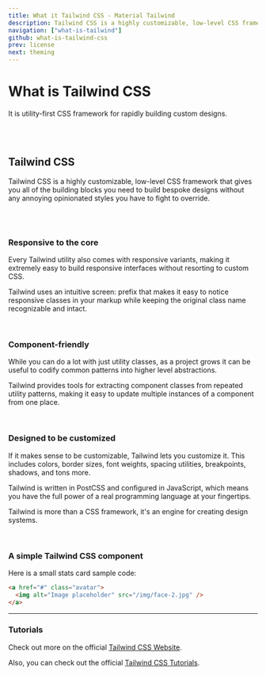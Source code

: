 ```yaml
---
title: What it Tailwind CSS - Material Tailwind
description: Tailwind CSS is a highly customizable, low-level CSS framework that gives you all of the building blocks you need to build bespoke designs without any annoying opinionated styles you have to fight to override.
navigation: ["what-is-tailwind"]
github: what-is-tailwind-css
prev: license
next: theming
---
```


# What is Tailwind CSS

It is utility-first CSS framework for rapidly building custom designs.

<br />
<br />

## Tailwind CSS

Tailwind CSS is a highly customizable, low-level CSS framework that gives you all of the building blocks you need to build bespoke designs without any annoying opinionated styles you have to fight to override.

<br />
<br />

### Responsive to the core

Every Tailwind utility also comes with responsive variants, making it extremely easy to build responsive interfaces without resorting to custom CSS.

Tailwind uses an intuitive screen: prefix that makes it easy to notice responsive
classes in your markup while keeping the original class name recognizable and intact.

<br />

### Component-friendly

While you can do a lot with just utility classes, as a project grows it can be useful to codify common patterns into higher level abstractions.

Tailwind provides tools for extracting component classes from repeated utility patterns,
making it easy to update multiple instances of a component from one place.

<br />

### Designed to be customized

If it makes sense to be customizable, Tailwind lets you customize it. This includes colors, border sizes, font weights, spacing utilities, breakpoints, shadows, and tons more.

Tailwind is written in PostCSS and configured in JavaScript, which means you have
the full power of a real programming language at your fingertips.

Tailwind is more than a CSS framework, it's an engine for creating design systems.

<br />

### A simple Tailwind CSS component

Here is a small stats card sample code:

```html
<a href="#" class="avatar">
  <img alt="Image placeholder" src="/img/face-2.jpg" />
</a>
```

---

### Tutorials

Check out more on the official [Tailwind CSS Website](https://tailwindcss.com/?ref=material-tailwind).

Also, you can check out the official [Tailwind CSS Tutorials](https://tailwindcss.com/docs/installation?ref=material-tailwind).
